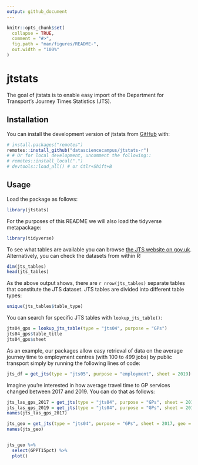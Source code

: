 ```yaml
---
output: github_document
---
```


<!-- badges: start -->
<!-- [![R-CMD-check](https://github.com/datasciencecampus/jtstats-r/actions/workflows/R-CMD-check.yaml/badge.svg)](https://github.com/datasciencecampus/jtstats-r/actions/workflows/R-CMD-check.yaml) -->
<!-- badges: end -->

<!-- README.md is generated from README.Rmd. Please edit that file -->

```r
knitr::opts_chunk$set(
  collapse = TRUE,
  comment = "#>",
  fig.path = "man/figures/README-",
  out.width = "100%"
)
```

# jtstats

<!-- badges: start -->
<!-- badges: end -->

The goal of jtstats is to enable easy import of the Department for Transport's Journey Times Statistics (JTS).

## Installation

You can install the development version of jtstats from [GitHub](https://github.com/) with:

``` r
# install.packages("remotes")
remotes::install_github("datasciencecampus/jtstats-r")
# # Or for local development, uncomment the following::
# remotes::install_local(".")
# devtools::load_all() # or Ctlr+Shift+B
```

## Usage

Load the package as follows:

```r
library(jtstats)
```

For the purposes of this README we will also load the tidyverse metapackage:

```r
library(tidyverse)
```


To see what tables are available you can browse [the JTS website on gov.uk](https://www.gov.uk/government/statistical-data-sets/journey-time-statistics-data-tables-jts).
Alternatively, you can check the datasets from within R:

```r
dim(jts_tables)
head(jts_tables)
```

As the above output shows, there are `r nrow(jts_tables)` separate tables that constitute the JTS dataset.
JTS tables are divided into different table types:

```r
unique(jts_tables$table_type)
```

You can search for specific JTS tables with `lookup_jts_table()`:

```r
jts04_gps = lookup_jts_table(type = "jts04", purpose = "GPs")
jts04_gps$table_title
jts04_gps$sheet
```

As an example, our packages allow easy retrieval of data on the average journey time to employment centres (with 100 to 499 jobs) by public transport simply by running the following lines of code:

```r
jts_df = get_jts(type = "jts05", purpose = "employment", sheet = 2019)
```


Imagine you're interested in how average travel time to GP services changed between 2017 and 2019.
You can do that as follows:

```r
jts_las_gps_2017 = get_jts(type = "jts04", purpose = "GPs", sheet = 2017)
jts_las_gps_2019 = get_jts(type = "jts04", purpose = "GPs", sheet = 2019)
names(jts_las_gps_2017)
```

```r
jts_geo = get_jts(type = "jts04", purpose = "GPs", sheet = 2017, geo = TRUE)
names(jts_geo)


jts_geo %>% 
  select(GPPT15pct) %>% 
  plot()
```
